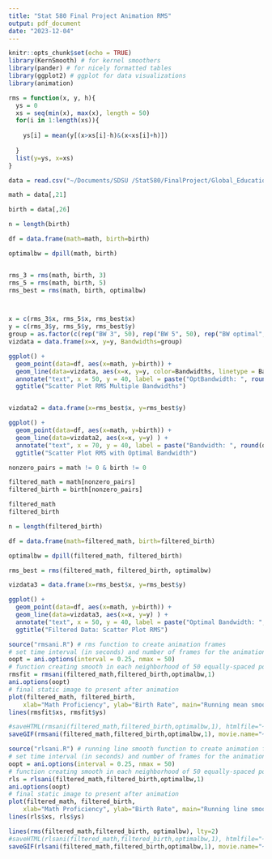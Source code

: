 ```yaml
---
title: "Stat 580 Final Project Animation RMS"
output: pdf_document
date: "2023-12-04"
---
```


```r
knitr::opts_chunk$set(echo = TRUE)
library(KernSmooth) # for kernel smoothers
library(pander) # for nicely formatted tables
library(ggplot2) # ggplot for data visualizations
library(animation)
```

```r
rms = function(x, y, h){
  ys = 0 
  xs = seq(min(x), max(x), length = 50) 
  for(i in 1:length(xs)){
  
    ys[i] = mean(y[(x>xs[i]-h)&(x<xs[i]+h)])
   
  }
  list(y=ys, x=xs) 
}
```

```r
data = read.csv("~/Documents/SDSU /Stat580/FinalProject/Global_Education.csv", header=TRUE)

math = data[,21]

birth = data[,26]

n = length(birth)

df = data.frame(math=math, birth=birth)

optimalbw = dpill(math, birth)


rms_3 = rms(math, birth, 3)
rms_5 = rms(math, birth, 5)
rms_best = rms(math, birth, optimalbw)



x = c(rms_3$x, rms_5$x, rms_best$x)
y = c(rms_3$y, rms_5$y, rms_best$y)
group = as.factor(c(rep("BW 3", 50), rep("BW 5", 50), rep("BW optimal", 50)))
vizdata = data.frame(x=x, y=y, Bandwidths=group)

ggplot() +
  geom_point(data=df, aes(x=math, y=birth)) +
  geom_line(data=vizdata, aes(x=x, y=y, color=Bandwidths, linetype = Bandwidths) )+
  annotate("text", x = 50, y = 40, label = paste("OptBandwidth: ", round(optimalbw, 4)), hjust = 0, vjust = 0) +
  ggtitle("Scatter Plot RMS Multiple Bandwidths")


vizdata2 = data.frame(x=rms_best$x, y=rms_best$y)

ggplot() +
  geom_point(data=df, aes(x=math, y=birth)) +
  geom_line(data=vizdata2, aes(x=x, y=y) ) +
  annotate("text", x = 70, y = 40, label = paste("Bandwidth: ", round(optimalbw, 4)), hjust = 0, vjust = 0) +
  ggtitle("Scatter Plot RMS with Optimal Bandwidth")
```
```r

nonzero_pairs = math != 0 & birth != 0

filtered_math = math[nonzero_pairs]
filtered_birth = birth[nonzero_pairs]

filtered_math
filtered_birth
```
```r
n = length(filtered_birth)

df = data.frame(math=filtered_math, birth=filtered_birth)

optimalbw = dpill(filtered_math, filtered_birth)

rms_best = rms(filtered_math, filtered_birth, optimalbw)

vizdata3 = data.frame(x=rms_best$x, y=rms_best$y)

ggplot() +
  geom_point(data=df, aes(x=math, y=birth)) +
  geom_line(data=vizdata3, aes(x=x, y=y) ) +
  annotate("text", x = 50, y = 40, label = paste("Optimal Bandwidth: ", round(optimalbw, 4)), hjust = 0, vjust = 0) +
  ggtitle("Filtered Data: Scatter Plot RMS")
```
```r

source("rmsani.R") # rms function to create animation frames
# set time interval (in seconds) and number of frames for the animation
oopt = ani.options(interval = 0.25, nmax = 50)
# function creating smooth in each neighborhood of 50 equally-spaced points
rmsfit = rmsani(filtered_math,filtered_birth,optimalbw,1)
ani.options(oopt)
# final static image to present after animation
plot(filtered_math, filtered_birth, 
	xlab="Math Proficiency", ylab="Birth Rate", main="Running mean smooth")
lines(rmsfit$xs, rmsfit$ys)

#saveHTML(rmsani(filtered_math,filtered_birth,optimalbw,1), htmlfile="~/Documents/SDSU /Stat580/FinalProject/rmsani1.html")
saveGIF(rmsani(filtered_math,filtered_birth,optimalbw,1), movie.name="~/Documents/SDSU /Stat580/FinalProject/rmsani1.gif")
```
```r
source("rlsani.R") # running line smooth function to create animation frames
# set time interval (in seconds) and number of frames for the animation
oopt = ani.options(interval = 0.25, nmax = 50)
# function creating smooth in each neighborhood of 50 equally-spaced points
rls = rlsani(filtered_math,filtered_birth,optimalbw,1)
ani.options(oopt)
# final static image to present after animation
plot(filtered_math, filtered_birth, 
	xlab="Math Proficiency", ylab="Birth Rate", main="Running line smooth")
lines(rls$xs, rls$ys)

lines(rms(filtered_math,filtered_birth, optimalbw), lty=2)
#saveHTML(rlsani(filtered_math,filtered_birth,optimalbw,1), htmlfile="~/Documents/SDSU /Stat580/FinalProject/rlsani.html")
saveGIF(rlsani(filtered_math,filtered_birth,optimalbw,1), movie.name="~/Documents/SDSU /Stat580/FinalProject/rlsani.gif")
```